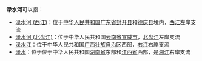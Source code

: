 '''渌水河'''可以指：
* [[渌水河_(西江)|渌水河 (西江)]]：位于[[中华人民共和国|中华人民共和国]][[广东省|广东省]][[封开县|封开县]]和[[德庆县|德庆县]]境内，[[西江|西江]]左岸支流
* [[渌水河_(北盘江)|渌水河 (北盘江)]]：位于中华人民共和国[[云南省|云南省]][[宣威市|宣威市]]，[[北盘江|北盘江]]左岸支流
* [[渌水江|渌水江]]：位于中华人民共和国[[广西壮族自治区|广西壮族自治区]]西部，[[右江_(河流)|右江]]右岸支流
* [[渌水|渌水]]：位于位于中华人民共和国[[湖南省|湖南省]]东部和[[江西省|江西省]]西部，是[[湘江|湘江]]右岸支流


{{disambig|L|Cat=三字中国地名消歧义}}